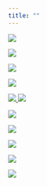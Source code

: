 ```yaml
---
title: ""
---
```


<a href = "https://www.highstat.com/index.php/books2?view=article&id=11&catid=18"> ![](https://www.highstat.com/images/Both_Smaller.jpg)

<a href = "https://github.com/michelacameletti/Spatial-and-Spatio-Temporal-Bayesian-Models-with-R-INLA"> ![](https://github.com/michelacameletti/Spatial-and-Spatio-Temporal-Bayesian-Models-with-R-INLA/raw/master/cover.jpg)

<a href = "https://ramanbala.github.io/dynamic-time-series-models-R-INLA/"> ![](https://ramanbala.github.io/dynamic-time-series-models-R-INLA/book_cover_image.png)

<a href = "https://www.paulamoraga.com/book-spatial/"> ![](https://www.paulamoraga.com/img/imagespaula/book-geospatial-img/bookcoverspatial.jpg)

<a href = "https://www.paulamoraga.com/book-geospatial/"> ![](https://www.paulamoraga.com/img/imagespaula/book-geospatial-img/bookcover.jpg) <a href = "https://r.geocompx.org"> ![](https://r.geocompx.org/images/cover.png)

<a href = "https://py.geocompx.org"> ![](https://geocompx.org/static/img/book_cover_py_tmp_small.png)

<a href = "https://bookdown.org/mcwimberly/gdswr-book/?fbclid=IwAR3wwMaVwKIiWrG76t4l8tFuwp9E1FvHtpbjHsTIVz8TShga8emHhROkfug"> ![](https://bookdown.org/mcwimberly/gdswr-book/images/cover.png)

<a href = "https://becarioprecario.bitbucket.io/spde-gitbook/"> ![](https://becarioprecario.bitbucket.io/spde-gitbook/graphics/book_cover.jpg)


<a href = "https://geographicdata.science/book/intro.html">
![](https://images.routledge.com/common/jackets/crclarge/978103244/9781032445953.jpg)

<a href = "https://py.geocompx.org">
![](https://geocompx.org/static/img/book_cover_py_tmp_small.png)
